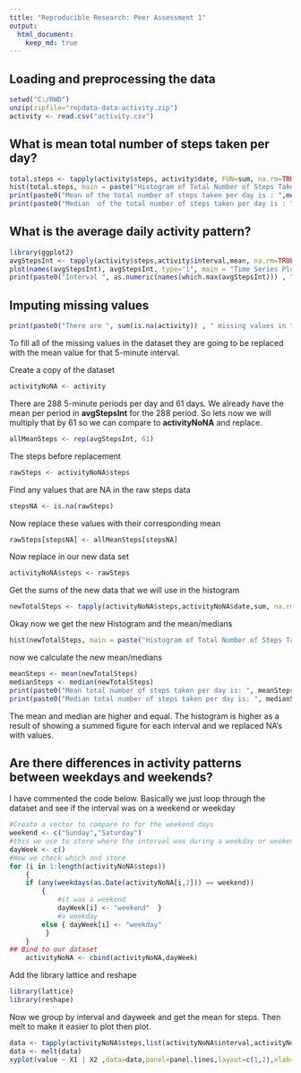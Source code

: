 ```yaml
---
title: "Reproducible Research: Peer Assessment 1"
output: 
  html_document:
    keep_md: true
---
```



## Loading and preprocessing the data

```r
setwd("C:/RWD")
unzip(zipfile="repdata-data-activity.zip")
activity <- read.csv("activity.csv")

```

## What is mean total number of steps taken per day?

```r
total.steps <- tapply(activity$steps, activity$date, FUN=sum, na.rm=TRUE)
hist(total.steps, main = paste("Histogram of Total Number of Steps Taken per Day"), xlab="Sum of Steps")
print(paste0("Mean of the total number of steps taken per day is : ",mean(total.steps, na.rm=TRUE)))
print(paste0("Median  of the total number of steps taken per day is : ",median(total.steps, na.rm=TRUE)))
```

## What is the average daily activity pattern?

```r
library(ggplot2)
avgStepsInt <- tapply(activity$steps,activity$interval,mean, na.rm=TRUE)
plot(names(avgStepsInt), avgStepsInt, type="l", main = "Time Series Plot", xlab="5-minute Intervals", ylab="Avg Steps")
print(paste0("Interval ", as.numeric(names(which.max(avgStepsInt))) , " contains the maximum number of steps."))
```

## Imputing missing values

```r
print(paste0("There are ", sum(is.na(activity)) , " missing values in the activity dataset."))
```

 To fill all of the missing values in the dataset they are going to be replaced with the mean value for that 5-minute interval.

Create a copy of the dataset
```r
activityNoNA <- activity
```

There are 288 5-minute periods per day and 61 days. We already have the mean per period in **avgStepsInt** for the 288 period. So lets now we will multiply that by 61 so we can compare to **activityNoNA** and replace.

```r
allMeanSteps <- rep(avgStepsInt, 61)
```

The steps before replacement

```r
rawSteps <- activityNoNA$steps
```

Find any values that are NA in the raw steps data

```r
stepsNA <- is.na(rawSteps)
```

Now replace these values with their corresponding mean

```r
rawSteps[stepsNA] <- allMeanSteps[stepsNA]
```

Now replace in our new data set

```r
activityNoNA$steps <- rawSteps
```

Get the sums of the new data that we will use in the histogram

```r
newTotalSteps <- tapply(activityNoNA$steps,activityNoNA$date,sum, na.rm=TRUE)
```

Okay now we get the new Histogram and the mean/medians

```r
hist(newTotalSteps, main = paste("Histogram of Total Number of Steps Taken per Day"), xlab="Sum of Steps")
```

now we calculate the new mean/medians

```r
meanSteps <- mean(newTotalSteps)
medianSteps <- median(newTotalSteps)
print(paste0("Mean total number of steps taken per day is: ", meanSteps))
print(paste0("Median total number of steps taken per day is: ", medianSteps))
```

The mean and median are higher and equal. The histogram is higher as a result of showing a summed figure for each interval and we replaced NA's with values. 

## Are there differences in activity patterns between weekdays and weekends?

I have commented the code below. Basically we just loop through the dataset and see if the interval was on a weekend or weekday

```r
#Create a vector to compare to for the weekend days
weekend <- c("Sunday","Saturday")
#this we use to store where the interval was during a weekday or weekend
dayWeek <- c()
#Now we check which and store
for (i in 1:length(activityNoNA$steps))
    {
    if (any(weekdays(as.Date(activityNoNA[i,2])) == weekend)) 
        {
            #it was a weekend
            dayWeek[i] <- "weekend"  }
            #a weekday
        else { dayWeek[i] <- "weekday"
         }
    }
## Bind to our dataset
    activityNoNA <- cbind(activityNoNA,dayWeek)
```

Add the library lattice and reshape

```r
library(lattice)
library(reshape)
```

Now we group by interval and dayweek and get the mean for steps. Then melt to make it easier to plot then plot.

```r
data <- tapply(activityNoNA$steps,list(activityNoNA$interval,activityNoNA$dayWeek),mean)
data <- melt(data)
xyplot(value ~ X1 | X2 ,data=data,panel=panel.lines,layout=c(1,2),xlab="TimeScale",ylab="Steps")
```